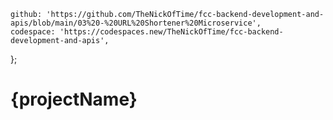 	github: 'https://github.com/TheNickOfTime/fcc-backend-development-and-apis/blob/main/03%20-%20URL%20Shortener%20Microservice',
	codespace: 'https://codespaces.new/TheNickOfTime/fcc-backend-development-and-apis',
};

# {projectName}
